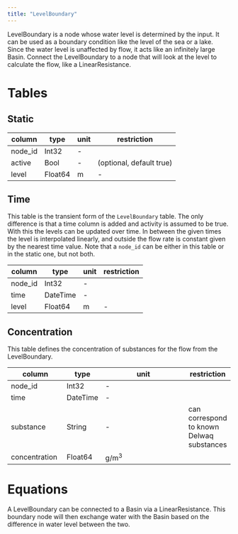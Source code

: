 ```yaml
---
title: "LevelBoundary"
---
```


LevelBoundary is a node whose water level is determined by the input.
It can be used as a boundary condition like the level of the sea or a lake.
Since the water level is unaffected by flow, it acts like an infinitely large Basin.
Connect the LevelBoundary to a node that will look at the level to calculate the flow, like a LinearResistance.

# Tables

## Static

column        | type    | unit         | restriction
------------- | ------- | ------------ | -----------
node_id       | Int32   | -            |
active        | Bool    | -            | (optional, default true)
level         | Float64 | $\text{m}$          | -

## Time

This table is the transient form of the `LevelBoundary` table.
The only difference is that a time column is added and activity is assumed to be true.
With this the levels can be updated over time. In between the given times the
level is interpolated linearly, and outside the flow rate is constant given by the
nearest time value.
Note that a `node_id` can be either in this table or in the static one, but not both.

column    | type     | unit         | restriction
--------- | -------  | ------------ | -----------
node_id   | Int32    | -            |
time      | DateTime | -            |
level     | Float64  | $\text{m}$   | -

## Concentration {#sec-level-boundary-conc}
This table defines the concentration of substances for the flow from the LevelBoundary.

column         | type     | unit                  | restriction
-------------- | -------- | --------------------- | -----------
node_id        | Int32    | -                     |
time           | DateTime | -                     |
substance      | String   | -                     | can correspond to known Delwaq substances
concentration  | Float64  | $\text{g}/\text{m}^3$ |

# Equations

A LevelBoundary can be connected to a Basin via a LinearResistance.
This boundary node will then exchange water with the Basin based on the difference in water level between the two.
